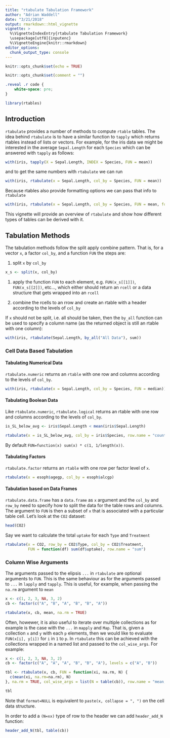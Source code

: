 ```yaml
---
title: "rtabulate Tabulation Framework"
author: "Adrian Waddell"
date: "3/21/2018"
output: rmarkdown::html_vignette
vignette: >
  %\VignetteIndexEntry{rtabulate Tabulation Framework}
  \usepackage[utf8]{inputenc}
  %\VignetteEngine{knitr::rmarkdown}
editor_options: 
  chunk_output_type: console
---
```


```r
knitr::opts_chunk$set(echo = TRUE)
```

```r
knitr::opts_chunk$set(comment = "")
```

```css
.reveal .r code {
    white-space: pre;
}
```



```r
library(rtables)
```

## Introduction

`rtabulate` provides a number of methods to compute `rtable` tables. The idea
behind `rtabulate` is to have a similar function to `tapply` which returns
rtables instead of lists or vectors. For example, for the iris data we might be
interested in the average `Sepal.Length` for each `Species` which can be
answered with `tapply` as follows:

```r
with(iris, tapply(X = Sepal.Length, INDEX = Species, FUN = mean))
```

and to get the same numbers with `rtabulate` we can run

```r
with(iris, rtabulate(x = Sepal.Length, col_by = Species, FUN = mean))
```

Because rtables also provide formatting options we can pass that info to
`rtabulate`

```r
with(iris, rtabulate(x = Sepal.Length, col_by = Species, FUN = mean, format = "xx.xx"))
```

This vignette will provide an overview of `rtabulate` and show how different
types of tables can be derived with it.


## Tabulation Methods

The tabulation methods follow the split apply combine pattern. That is, for a
vector `x`, a factor `col_by`, and a function `FUN` the steps are:

1. split `x` by `col_by`
```r
x_s <- split(x, col_by)
```
   
1. apply the function `FUN` to each element, e.g. `FUN(x_s[[1]])`,
`FUN(x_s[[2]])`, etc...,  which either should return an `rcell` or a data
structure that gets wrapped into an `rcell`

1. combine the rcells to an rrow and create an rtable with a header according to
the levels of `col_by`


If `x` should not be split, i.e. all should be taken, then the `by_all` function can be used to specify a
column name (as the returned object is still an rtable with one column):

```r
with(iris, rtabulate(Sepal.Length, by_all("All Data"), sum))
```


### Cell Data Based Tabulation

#### Tabulating Numerical Data

`rtabulate.numeric` returns an `rtable` with one row and columns according to
the levels of `col_by`.

```r
with(iris, rtabulate(x = Sepal.Length, col_by = Species, FUN = median))
```

#### Tabulating Boolean Data

Like `rtabulate.numeric`, `rtabulate.logical` returns an rtable with one row and
columns according to the levels of `col_by`.


```r
is_SL_below_avg <- iris$Sepal.Length < mean(iris$Sepal.Length)

rtabulate(x = is_SL_below_avg, col_by = iris$Species, row.name = "count (percentage)")
```

By default `FUN=function(x) sum(x) * c(1, 1/length(x))`.

#### Tabulating Factors

`rtabulate.factor` returns an `rtable` with one row per factor level of `x`.

```r
rtabulate(x = esoph$agegp, col_by = esoph$alcgp)
```

#### Tabulation based on Data Frames

`rtabulate.data.frame` has a `data.frame` as `x` argument and the `col_by` and
`row_by` need to specify how to split the data for the table rows and columns.
The argument to `FUN` is then a subset of `x` that is associated with a
particular table cell. Let's look at the `CO2` dataset:

```r
head(CO2)
```

Say we want to calculate the total `uptake` for each `Type` and `Treatment`

```r
rtabulate(x = CO2, row_by = CO2$Type, col_by = CO2$Treatment,
          FUN = function(df) sum(df$uptake), row.name = "sum")
```


### Column Wise Arguments

The arguments passed to the elipsis `...` in `rtabulate` are optional arguments
to `FUN`. This is the same behaviour as for the arguments passed to `...` in
`lapply` and `tapply`. This is useful, for example, when passing the `na.rm`
argument to `mean`

```r
x <- c(1, 2, 3, NA, 3, 2)
cb <- factor(c("A", "B", "A", "B", "B", "A"))

rtabulate(x, cb, mean, na.rm = TRUE)
```


Often, howewer, it is also useful to iterate over multiple collections as for
example is the case with the `...` in `mapply` and `Map`. That is, given a
collection `x` and `y` with each `p` elements, then we would like to evaluate
`FUN(x[i], y[i])` for `i` in `1` to `p`. In `rtabulate` this can be achieved
with the collections wrapped in a named list and passed to the `col_wise_args`.
For example:

```r
x <- c(1, 2, 3, NA, 3, 2)
cb <- factor(c("A", "A", "A", "B", "B", "A"), levels = c("A", "B"))

tbl <- rtabulate(x, cb, FUN = function(xi, na.rm, N) {
  c(mean(xi, na.rm=na.rm), N)
}, na.rm = TRUE, col_wise_args = list(N = table(cb)), row.name = "mean, N")

tbl
```

Note that `format=NULL` is equivalent to `paste(x, collapse = ", ")` on the cell
data structure.

In order to add a `(N=xx)` type of row to the header we can add `header_add_N` function:

```r
header_add_N(tbl, table(cb))
```

